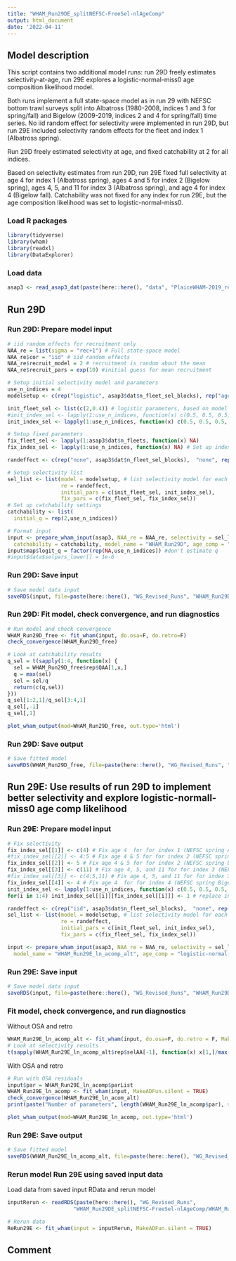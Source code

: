 ```yaml
---
title: "WHAM_Run29DE_splitNEFSC-FreeSel-nlAgeComp"
output: html_document
date: '2022-04-11'
---
```


## Model description
This script contains two additional model runs: run 29D freely estimates selectivity-at-age, run 29E explores a logistic-normal-miss0 age composition likelihood model. 

Both runs implement a full state-space model as in run 29 with NEFSC bottom trawl surveys split into Albatross (1980-2008, indices 1 and 3 for spring/fall) and Bigelow (2009-2019, indices 2 and 4 for spring/fall) time series. No iid random effect for selectivity were implemented in run 29D, but run 29E included selectivity random effects for the fleet and index 1 (Albatross spring).

Run 29D freely estimated selectivity at age, and fixed catchability at 2 for all indices. 

Based on selectivity estimates from run 29D, run 29E fixed full selectivity at age 4 for index 1 (Albatross spring), ages 4 and 5 for index 2 (Bigelow spring), ages 4, 5, and 11 for index 3 (Albatross spring), and age 4 for index 4 (Bigelow fall). Catchability was not fixed for any index for run 29E, but the age composition likelihood was set to logistic-normal-miss0.


### Load R packages
```r
library(tidyverse)
library(wham)
library(readxl)
library(DataExplorer)
```

### Load data
```r
asap3 <- read_asap3_dat(paste(here::here(), "data", "PlaiceWHAM-2019_revised_NEFSC-LW-WAA_splitNEFSC.DAT", sep="/"))
```

## Run 29D
### Run 29D: Prepare model input
```r
# iid random effects for recruitment only 
NAA_re = list(sigma = "rec+1") # Full state-space model
NAA_re$cor = "iid" # iid random effects
NAA_re$recruit_model = 2 # recruitment is random about the mean
NAA_re$recruit_pars = exp(10) #initial guess for mean recruitment

# Setup initial selectivity model and parameters
use_n_indices = 4
modelsetup <- c(rep("logistic", asap3$dat$n_fleet_sel_blocks), rep("age-specific", use_n_indices))

init_fleet_sel <- list(c(2,0.4)) # logistic parameters, based on model type
#init_index_sel <- lapply(1:use_n_indices, function(x) c(0.5, 0.5, 0.5, 1, 1, 0.5, 0.5, 0.5, 0.5, 0.5, 0.5))
init_index_sel <- lapply(1:use_n_indices, function(x) c(0.5, 0.5, 0.5, 0.5, 0.5, 0.5, 0.5, 0.5, 0.5, 0.5, 0.5))

# Setup fixed parameters
fix_fleet_sel <- lapply(1:asap3$dat$n_fleets, function(x) NA) 
fix_index_sel <- lapply(1:use_n_indices, function(x) NA) # Set up index object

randeffect <- c(rep("none", asap3$dat$n_fleet_sel_blocks),  "none", rep("none", 3)) # Don't include selectivity random effect

# Setup selectivity list
sel_list <- list(model = modelsetup, # list selectivity model for each fleet and index
                 re = randeffect,
                 initial_pars = c(init_fleet_sel, init_index_sel),
                 fix_pars = c(fix_fleet_sel, fix_index_sel))
# Set up catchability settings
catchability <- list(
  initial_q = rep(2,use_n_indices))

# Format input
input <- prepare_wham_input(asap3, NAA_re = NAA_re, selectivity = sel_list, 
  catchability = catchability, model_name = "WHAM_Run29D", age_comp = "logistic-normal-miss0")
input$map$logit_q = factor(rep(NA,use_n_indices)) #don't estimate q
#input$data$selpars_lower[] = 1e-6
```

### Run 29D: Save input
```r
# Save model data input
saveRDS(input, file=paste(here::here(), "WG_Revised_Runs", "WHAM_Run29DE_splitNEFSC-FreeSel-nlAgeComp", "WHAM_Run29D.rds", sep="/"))
```

### Run 29D: Fit model, check convergence, and run diagnostics
```r
# Run model and check convergence
WHAM_Run29D_free <- fit_wham(input, do.osa=F, do.retro=F) 
check_convergence(WHAM_Run29D_free)

# Look at catchability results 
q_sel = t(sapply(1:4, function(x) {
  sel = WHAM_Run29D_free$rep$QAA[1,x,]
  q = max(sel)
  sel = sel/q
  return(c(q,sel))
}))
q_sel[1:2,1]/q_sel[3:4,1]
q_sel[,-1]
q_sel[,1]

plot_wham_output(mod=WHAM_Run29D_free, out.type='html')
```

### Run 29D: Save output
```r
# Save fitted model
saveRDS(WHAM_Run29D_free, file=paste(here::here(), "WG_Revised_Runs", "WHAM_Run29DE_splitNEFSC-FreeSel-nlAgeComp", "WHAM_Run29D_free_model.rds", sep="/"))
```


## Run 29E: Use results of run 29D to implement better selectivity and explore logistic-normall-miss0 age comp likelihood
### Run 29E: Prepare model input
```r
# Fix selectivity
fix_index_sel[[1]] <- c(4) # Fix age 4  for for index 1 (NEFSC spring Albatross)
#fix_index_sel[[2]] <- 4:5 # Fix age 4 & 5 for for index 2 (NEFSC spring Bigelow)
fix_index_sel[[2]] <- 5 # Fix age 4 & 5 for for index 2 (NEFSC spring Bigelow)
fix_index_sel[[3]] <- c(11) # Fix age 4, 5, and 11 for for index 3 (NEFSC fall Albatross)
#fix_index_sel[[3]] <- c(4:5,11) # Fix age 4, 5, and 11 for for index 3 (NEFSC fall Albatross)
fix_index_sel[[4]] <- 4 # Fix age 4  for for index 4 (NEFSC spring Bigelow)
init_index_sel <- lapply(1:use_n_indices, function(x) c(0.5, 0.5, 0.5, 0.5, 0.5, 0.5, 0.5, 0.5, 0.5, 0.5, 0.5))
for(i in 1:4) init_index_sel[[i]][fix_index_sel[[i]]] <- 1 # replace initial values for 1 for the ages where selectivity fixed

randeffect <- c(rep("iid", asap3$dat$n_fleet_sel_blocks),  "none", rep("none", 3)) #randeffect <- c(rep("iid", asap3$dat$n_fleet_sel_blocks),  "iid", rep("none", 3)) # Don't include selectivity random effects except for index 1 (Albatross spring)
sel_list <- list(model = modelsetup, # list selectivity model for each fleet and index, same as Run 29D
                 re = randeffect,
                 initial_pars = c(init_fleet_sel, init_index_sel),
                 fix_pars = c(fix_fleet_sel, fix_index_sel))

input <- prepare_wham_input(asap3, NAA_re = NAA_re, selectivity = sel_list, 
  model_name = "WHAM_Run29E_ln_acomp_alt", age_comp = "logistic-normal-miss0")
```

### Run 29E: Save input
```r
# Save model data input
saveRDS(input, file=paste(here::here(), "WG_Revised_Runs", "WHAM_Run29DE_splitNEFSC-FreeSel-nlAgeComp", "WHAM_Run29E_ln_acomp_input_alt.rds", sep="/"))
```

### Fit model, check convergence, and run diagnostics
Without OSA and retro
```r
WHAM_Run29E_ln_acomp_alt <- fit_wham(input, do.osa=F, do.retro = F, MakeADFun.silent = TRUE) 
# Look at selectivity results
t(sapply(WHAM_Run29E_ln_acomp_alt$rep$selAA[-1], function(x) x[1,]/max(x[1,])))

```

With OSA and retro
```r
# Run with OSA residuals
input$par = WHAM_Run29E_ln_acomp$parList
WHAM_Run29E_ln_acomp <- fit_wham(input, MakeADFun.silent = TRUE) 
check_convergence(WHAM_Run29E_ln_acom_alt)
print(paste("Number of parameters", length(WHAM_Run29E_ln_acomp$par), sep=" "))

plot_wham_output(mod=WHAM_Run29E_ln_acomp, out.type='html')
```

### Run 29E: Save output
```r
# Save fitted model
saveRDS(WHAM_Run29E_ln_acomp_alt, file=paste(here::here(), "WG_Revised_Runs", "WHAM_Run29DE_splitNEFSC-FreeSel-nlAgeComp", "WHAM_Run29E_ln_acomp_model_alt.rds", sep="/"))
```

### Rerun model Run 29E using saved input data
Load data from saved input RData and rerun model
```r
inputRerun <- readRDS(paste(here::here(), "WG_Revised_Runs",
                     "WHAM_Run29DE_splitNEFSC-FreeSel-nlAgeComp/WHAM_Run29E_ln_acomp_input.rds", sep="/"))

# Rerun data
ReRun29E <- fit_wham(input = inputRerun, MakeADFun.silent = TRUE)
```

## Comment



